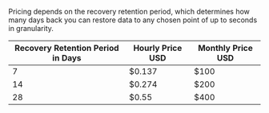 Pricing depends on the recovery retention period, which determines how many days back you can restore data to any chosen point of up to seconds in granularity.

| Recovery Retention Period in Days | Hourly Price USD | Monthly Price USD |
| --------------------------------- | ---------------- | ----------------- |
| 7                                 | $0.137           | $100              |
| 14                                | $0.274           | $200              |
| 28                                | $0.55            | $400              |